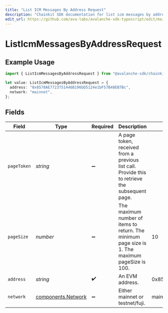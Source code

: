 ```yaml
---
title: "List ICM Messages By Address Request"
description: "Chainkit SDK documentation for list icm messages by address request"
edit_url: https://github.com/ava-labs/avalanche-sdk-typescript/edit/main/chainkit/docs/models/operations/listicmmessagesbyaddressrequest.md
---
```


# ListIcmMessagesByAddressRequest

## Example Usage

```typescript
import { ListIcmMessagesByAddressRequest } from "@avalanche-sdk/chainkit/models/operations";

let value: ListIcmMessagesByAddressRequest = {
  address: "0x8578AE7723751446B196bD5124e1bF57B40EB7Bc",
  network: "mainnet",
};
```

## Fields

| Field                                                                                           | Type                                                                                            | Required                                                                                        | Description                                                                                     | Example                                                                                         |
| ----------------------------------------------------------------------------------------------- | ----------------------------------------------------------------------------------------------- | ----------------------------------------------------------------------------------------------- | ----------------------------------------------------------------------------------------------- | ----------------------------------------------------------------------------------------------- |
| `pageToken`                                                                                     | *string*                                                                                        | :heavy_minus_sign:                                                                              | A page token, received from a previous list call. Provide this to retrieve the subsequent page. |                                                                                                 |
| `pageSize`                                                                                      | *number*                                                                                        | :heavy_minus_sign:                                                                              | The maximum number of items to return. The minimum page size is 1. The maximum pageSize is 100. | 10                                                                                              |
| `address`                                                                                       | *string*                                                                                        | :heavy_check_mark:                                                                              | An EVM address.                                                                                 | 0x8578AE7723751446B196bD5124e1bF57B40EB7Bc                                                      |
| `network`                                                                                       | [components.Network](https://github.com/ava-labs/avalanche-sdk-typescript/blob/main/chainkit/models/components/network.md)                                        | :heavy_minus_sign:                                                                              | Either mainnet or testnet/fuji.                                                                 | mainnet                                                                                         |